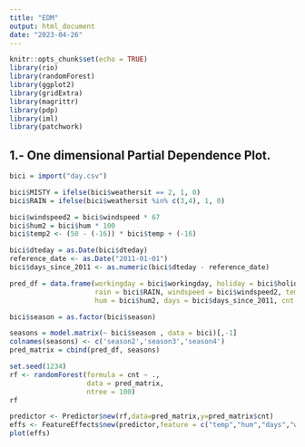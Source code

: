 ```yaml
---
title: "EDM"
output: html_document
date: "2023-04-26"
---
```


```r
knitr::opts_chunk$set(echo = TRUE)
library(rio)
library(randomForest)
library(ggplot2)
library(gridExtra)
library(magrittr)
library(pdp)
library(iml)
library(patchwork)
```

## 1.- One dimensional Partial Dependence Plot.

```r
bici = import("day.csv")

bici$MISTY = ifelse(bici$weathersit == 2, 1, 0)
bici$RAIN = ifelse(bici$weathersit %in% c(3,4), 1, 0)

bici$windspeed2 = bici$windspeed * 67
bici$hum2 = bici$hum * 100
bici$temp2 <- (50 - (-16)) * bici$temp + (-16)

bici$dteday = as.Date(bici$dteday)
reference_date <- as.Date("2011-01-01")
bici$days_since_2011 <- as.numeric(bici$dteday - reference_date)

pred_df = data.frame(workingday = bici$workingday, holiday = bici$holiday, misty = bici$MISTY, 
                     rain = bici$RAIN, windspeed = bici$windspeed2, temp = bici$temp2,
                     hum = bici$hum2, days = bici$days_since_2011, cnt = bici$cnt)

bici$season = as.factor(bici$season)

seasons = model.matrix(~ bici$season , data = bici)[,-1]
colnames(seasons) <- c('season2','season3','season4')
pred_matrix = cbind(pred_df, seasons)
```

```r
set.seed(1234)
rf <- randomForest(formula = cnt ~ ., 
                   data = pred_matrix,
                   ntree = 100)
rf
```
```r
predictor <- Predictor$new(rf,data=pred_matrix,y=pred_matrix$cnt)
effs <- FeatureEffects$new(predictor,feature = c("temp","hum","days","windspeed"),method = "pdp")
plot(effs)
```
